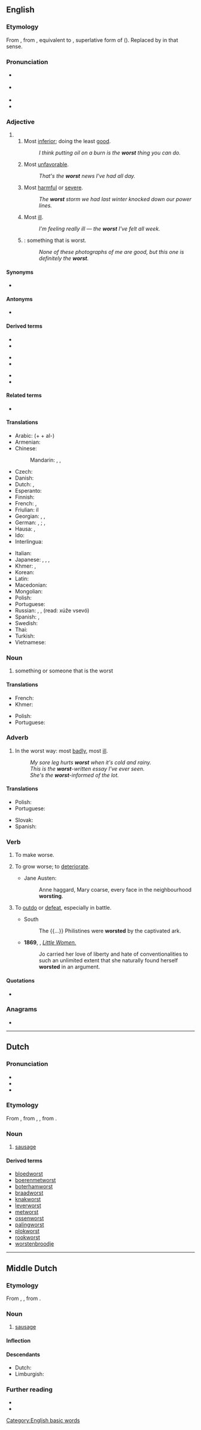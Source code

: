 ==English==

===Etymology===
From {{inh|en|ang|wyrst}}, from {{inh|en|gem-pro|*wirsistaz}}, equivalent to {{suffix|en|worse|est}}, superlative form of {{m|gem-pro|*ubilaz}} ({{m|en|evil}}). Replaced by {{m|en|evilest}} in that sense.

===Pronunciation===
* {{a|RP}} {{IPA|/wɜːst/|lang=en}}
* {{a|US}} {{IPA|/wɝst/|lang=en}}
* {{audio|en-us-worst.ogg|Audio (US)|lang=en}}
* {{rhymes|ɜː(r)st|lang=en}}

===Adjective===
{{head|en|adjective superlative form}}

# {{en-superlative of|bad}}
## Most [[inferior]]; doing the least [[good]].
##: ''I think putting oil on a burn is the '''worst''' thing you can do.''
## Most [[unfavorable]].
##: ''That's the '''worst''' news I've had all day.''
## Most [[harmful]] or [[severe]].
##: ''The '''worst''' storm we had last winter knocked down our power lines.''
## Most [[ill]].
##: ''I'm feeling really ill — the '''worst''' I've felt all week.''
## {{non-gloss definition|Used with the definite article and an implied noun}}: something that is worst.
##: ''None of these photographs of me are good, but this one is definitely the '''worst'''.''

====Synonyms====
* {{sense|most ill}} {{l|en|illest}} {{qualifier|nonstandard}}

====Antonyms====
* {{l|en|best}}

====Derived terms====
{{top3}}
* {{l|en|in the worst way}}
* {{l|en|fear the worst}}
{{mid3}}
* {{l|en|turn for the worst}}
* {{l|en|worst case scenario}}
{{mid3}}
* {{l|en|worst comes to worst}}
* {{l|en|worstness}}
{{bottom}}

====Related terms====
* {{l|en|worse}}

====Translations====
{{trans-top|Most inferior}}
* Arabic: (+ {{lang|und|sc=Arab|[[ال|الـ]]}} + al-) {{t|ar|أَسْوَأ}}
* Armenian: {{t-needed|hy}}
* Chinese:
*: Mandarin: {{t+|cmn|最壞|sc=Hani}}, {{t+|cmn|最坏|tr=zuìhuài|sc=Hani}}, {{t+|cmn|最差|tr=zuìchà|sc=Hani}}
* Czech: {{t|cs|nejhorší}}
* Danish: {{t|da|værst}}
* Dutch: {{t+|nl|slechtst}}, {{t+|nl|ergst}}
* Esperanto: {{t|eo|la pli malbona}}
* Finnish: {{t|fi|pahin}}
* French: {{qualifier|+ le / la}} {{t+|fr|pire}}, {{qualifier|+ le plus / la plus}} {{t+|fr|mauvais|alt=mauvais(e)}}
* Friulian: il {{l|fur|piês}}
* Georgian: {{t|ka|ყველაზე ცუდი|sc=Geor}}, {{t|ka|ყველაზე უარესი|sc=Geor}}, {{t|ka|უცუდესი|sc=Geor}}
* German: {{qualifier|+ der, die, das}} {{t+|de|schlechteste}}, {{t+|de|schlechtester}}; {{qualifier|+ der, die, das}} {{t+|de|schlimmste}}, {{t+|de|schlimmster}}
* Hausa: {{t+|ha|munin}}, {{t|ha|mafi munin}}
* Ido: {{t|io|maxim mala}}
* Interlingua: {{t|ia|pejor}}
{{trans-mid}}
* Italian: {{t|it|il peggiore}}
* Japanese: {{t+|ja|最低|alt=最低の|tr=saitei no}}, {{t|ja|最悪|alt=最悪の|tr=saiaku no}}, {{t+|ja|びり|alt=びりの|tr=ichiban}}, {{t|ja|ワースト|tr=wāsuto}}
* Khmer: {{t|km|អាក្រក់​ជាង​គេ|tr=aakrɑk cieŋ kee|sc=Khmr}}, {{t|km|អាក្រក់​បំផុត|tr=aakrɑk bɑmpʰot|sc=Khmr}}
* Korean: {{t|ko|가장 나쁜|tr=gajang nappeun}}
* Latin: {{t|la|pessimus}}
* Macedonian: {{t|mk|најлош|tr=najloš|sc=Cyrl}}
* Mongolian: {{t-needed|mn}}
* Polish: {{t|pl|najgorszy}}
* Portuguese: {{t+|pt|pior}}
* Russian: {{t+|ru|ху́дший}}, {{t+|ru|наиху́дший}}, {{t|ru|ху́же всего́}} (read: xúže vsevó)
* Spanish: {{t|es|lo peor|m}}, {{t|es|la peor|f}}
* Swedish: {{t+|sv|värst}}
* Thai: {{t|th|เลวที่สุด,แย่ที่สุด}}
* Turkish: {{t|tr|en kötü}}
* Vietnamese: {{t-needed|vi}}
{{trans-bottom}}

===Noun===
{{head|en|noun}}

# something or someone that is the worst

====Translations====
{{trans-top|Something that is worst}}
* French: {{t+|fr|pire}}
* Khmer: {{t|km|ដែលអាក្រក់ជាងគេ|tr=dael aakrɑk cieng kee|sc=Khmr}}
{{trans-mid}}
* Polish: {{t|pl|najgorsze|n}}
* Portuguese: {{t+|pt|pior|m}}
{{trans-bottom}}

===Adverb===
{{head|en|adverb}}

# In the worst way: most [[badly]], most [[ill]].
#: ''My sore leg hurts '''worst''' when it's cold and rainy.''
#: ''This is the '''worst'''-written essay I've ever seen.''
#: ''She's the '''worst'''-informed of the lot.''

====Translations====
{{trans-top|In the worst way}}
* Polish: {{t|pl|najgorzej}}
* Portuguese: {{t+|pt|pior}}
{{trans-mid}}
* Slovak: {{t|sk|najhoršie}}
* Spanish: {{t+|es|peor}}
{{trans-bottom}}

===Verb===
{{en-verb}}

# {{lb|en|archaic|transitive}} To make worse.
# {{lb|en|dated|intransitive}} To grow worse; to [[deteriorate]].
#* {{rfdate}} Jane Austen:
#*: Anne haggard, Mary coarse, every face in the neighbourhood '''worsting'''.
# {{lb|en|rare}} To [[outdo]] or [[defeat]], especially in battle.
#* South
#*: The {{...}} Philistines were '''worsted''' by the captivated ark.
#* '''1869''', {{w|Louisa May Alcott}}, ''[http://etext.virginia.edu/etcbin/ot2www-pubeng?specfile=/texts/english/modeng/publicsearch/modengpub.o2w&act=surround&offset=60874635&tag=Alcott,+Louisa+May,+1832-1888:+Little+Women,+1869&query=worsted+ý&id=AlcLitt Little Women.]''
#*: Jo carried her love of liberty and hate of conventionalities to such an unlimited extent that she naturally found herself '''worsted''' in an argument.

====Quotations====
* {{seeCites}}

===Anagrams===
* {{anagrams|en|rowts|strow|trows|worts}}

[[Category:English basic words]]

----

==Dutch==

===Pronunciation===
* {{IPA|/ʋɔrst/|lang=nl}}
* {{audio|Nl-worst.ogg|Audio|lang=nl}}
* {{rhymes|ɔrst|lang=nl}}

===Etymology===
From {{inh|nl|dum|worst}}, from {{inh|nl|odt|*wurst}}, {{m|odt|*worst}}, from {{inh|nl|gem-pro|*wurstiz}}.

===Noun===
{{nl-noun|f|-en|worstje}}

# [[sausage]]

====Derived terms====
* [[bloedworst]]
* [[boerenmetworst]]
* [[boterhamworst]]
* [[braadworst]]
* [[knakworst]]
* [[leverworst]]
* [[metworst]]
* [[ossenworst]]
* [[palingworst]]
* [[plokworst]]
* [[rookworst]]
* [[worstenbroodje]]

{{topics|nl|Foods}}

----

==Middle Dutch==

===Etymology===
From {{inh|dum|odt|*wurst}}, {{m|odt|*worst}}, from {{inh|dum|gem-pro|*wurstiz}}.

===Noun===
{{dum-noun|f}}

# [[sausage]]

====Inflection====
{{rfinfl|dum|noun}}

====Descendants====
* Dutch: {{l|nl|worst}}
* Limburgish: {{l|li|wósj}}

===Further reading===
* {{R:VMNW|ID5557}}
* {{R:MNW|74464}}

{{topics|dum|Foods}}